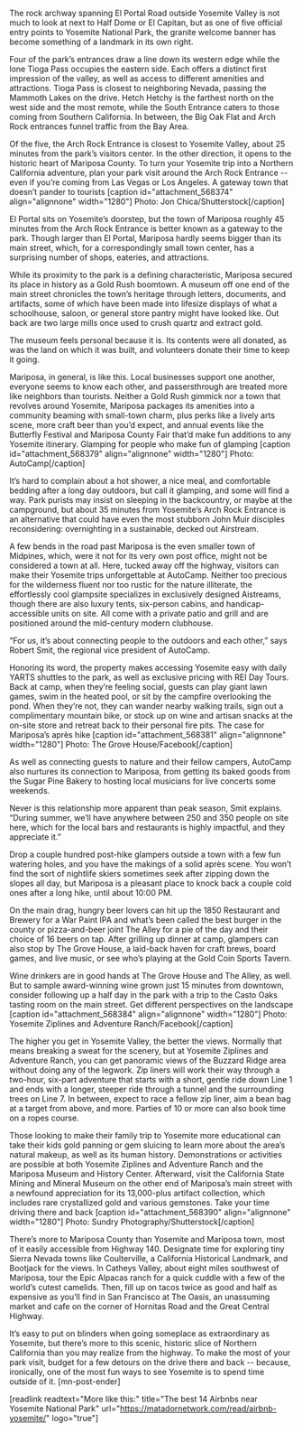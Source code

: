 The rock archway spanning El Portal Road outside Yosemite Valley is not much to look at next to Half Dome or El Capitan, but as one of five official entry points to Yosemite National Park, the granite welcome banner has become something of a landmark in its own right.

Four of the park’s entrances draw a line down its western edge while the lone Tioga Pass occupies the eastern side. Each offers a distinct first impression of the valley, as well as access to different amenities and attractions. Tioga Pass is closest to neighboring Nevada, passing the Mammoth Lakes on the drive. Hetch Hetchy is the farthest north on the west side and the most remote, while the South Entrance caters to those coming from Southern California. In between, the Big Oak Flat and Arch Rock entrances funnel traffic from the Bay Area.

Of the five, the Arch Rock Entrance is closest to Yosemite Valley, about 25 minutes from the park’s visitors center. In the other direction, it opens to the historic heart of Mariposa County. To turn your Yosemite trip into a Northern California adventure, plan your park visit around the Arch Rock Entrance -- even if you’re coming from Las Vegas or Los Angeles.
A gateway town that doesn’t pander to tourists
[caption id="attachment_568374" align="alignnone" width="1280"] Photo: Jon Chica/Shutterstock[/caption]

El Portal sits on Yosemite’s doorstep, but the town of Mariposa roughly 45 minutes from the Arch Rock Entrance is better known as a gateway to the park. Though larger than El Portal, Mariposa hardly seems bigger than its main street, which, for a correspondingly small town center, has a surprising number of shops, eateries, and attractions.

While its proximity to the park is a defining characteristic, Mariposa secured its place in history as a Gold Rush boomtown. A museum off one end of the main street chronicles the town’s heritage through letters, documents, and artifacts, some of which have been made into lifesize displays of what a schoolhouse, saloon, or general store pantry might have looked like. Out back are two large mills once used to crush quartz and extract gold.

The museum feels personal because it is. Its contents were all donated, as was the land on which it was built, and volunteers donate their time to keep it going.

Mariposa, in general, is like this. Local businesses support one another, everyone seems to know each other, and passersthrough are treated more like neighbors than tourists. Neither a Gold Rush gimmick nor a town that revolves around Yosemite, Mariposa packages its amenities into a community beaming with small-town charm, plus perks like a lively arts scene, more craft beer than you’d expect, and annual events like the Butterfly Festival and Mariposa County Fair that’d make fun additions to any Yosemite itinerary.
Glamping for people who make fun of glamping
[caption id="attachment_568379" align="alignnone" width="1280"] Photo: AutoCamp[/caption]

It’s hard to complain about a hot shower, a nice meal, and comfortable bedding after a long day outdoors, but call it glamping, and some will find a way. Park purists may insist on sleeping in the backcountry, or maybe at the campground, but about 35 minutes from Yosemite’s Arch Rock Entrance is an alternative that could have even the most stubborn John Muir disciples reconsidering: overnighting in a sustainable, decked out Airstream.

A few bends in the road past Mariposa is the even smaller town of Midpines, which, were it not for its very own post office, might not be considered a town at all. Here, tucked away off the highway, visitors can make their Yosemite trips unforgettable at AutoCamp. Neither too precious for the wilderness fluent nor too rustic for the nature illiterate, the effortlessly cool glampsite specializes in exclusively designed Aistreams, though there are also luxury tents, six-person cabins, and handicap-accessible units on site. All come with a private patio and grill and are positioned around the mid-century modern clubhouse.

“For us, it’s about connecting people to the outdoors and each other,” says Robert Smit, the regional vice president of AutoCamp.

Honoring its word, the property makes accessing Yosemite easy with daily YARTS shuttles to the park, as well as exclusive pricing with REI Day Tours. Back at camp, when they’re feeling social, guests can play giant lawn games, swim in the heated pool, or sit by the campfire overlooking the pond. When they’re not, they can wander nearby walking trails, sign out a complimentary mountain bike, or stock up on wine and artisan snacks at the on-site store and retreat back to their personal fire pits.
The case for Mariposa’s après hike
[caption id="attachment_568381" align="alignnone" width="1280"] Photo: The Grove House/Facebook[/caption]

As well as connecting guests to nature and their fellow campers, AutoCamp also nurtures its connection to Mariposa, from getting its baked goods from the Sugar Pine Bakery to hosting local musicians for live concerts some weekends.

Never is this relationship more apparent than peak season, Smit explains. “During summer, we’ll have anywhere between 250 and 350 people on site here, which for the local bars and restaurants is highly impactful, and they appreciate it.”

Drop a couple hundred post-hike glampers outside a town with a few fun watering holes, and you have the makings of a solid après scene. You won’t find the sort of nightlife skiers sometimes seek after zipping down the slopes all day, but Mariposa is a pleasant place to knock back a couple cold ones after a long hike, until about 10:00 PM.

On the main drag, hungry beer lovers can hit up the 1850 Restaurant and Brewery for a War Paint IPA and what’s been called the best burger in the county or pizza-and-beer joint The Alley for a pie of the day and their choice of 16 beers on tap. After grilling up dinner at camp, glampers can also stop by The Grove House, a laid-back haven for craft brews, board games, and live music, or see who’s playing at the Gold Coin Sports Tavern.

Wine drinkers are in good hands at The Grove House and The Alley, as well. But to sample award-winning wine grown just 15 minutes from downtown, consider following up a half day in the park with a trip to the Casto Oaks tasting room on the main street.
Get different perspectives on the landscape
[caption id="attachment_568384" align="alignnone" width="1280"] Photo: Yosemite Ziplines and Adventure Ranch/Facebook[/caption]

The higher you get in Yosemite Valley, the better the views. Normally that means breaking a sweat for the scenery, but at Yosemite Ziplines and Adventure Ranch, you can get panoramic views of the Buzzard Ridge area without doing any of the legwork. Zip liners will work their way through a two-hour, six-part adventure that starts with a short, gentle ride down Line 1 and ends with a longer, steeper ride through a tunnel and the surrounding trees on Line 7. In between, expect to race a fellow zip liner, aim a bean bag at a target from above, and more. Parties of 10 or more can also book time on a ropes course.

Those looking to make their family trip to Yosemite more educational can take their kids gold panning or gem sluicing to learn more about the area’s natural makeup, as well as its human history. Demonstrations or activities are possible at both Yosemite Ziplines and Adventure Ranch and the Mariposa Museum and History Center. Afterward, visit the California State Mining and Mineral Museum on the other end of Mariposa’s main street with a newfound appreciation for its 13,000-plus artifact collection, which includes rare crystallized gold and various gemstones.
Take your time driving there and back
[caption id="attachment_568390" align="alignnone" width="1280"] Photo: Sundry Photography/Shutterstock[/caption]

There’s more to Mariposa County than Yosemite and Mariposa town, most of it easily accessible from Highway 140. Designate time for exploring tiny Sierra Nevada towns like Coulterville, a California Historical Landmark, and Bootjack for the views. In Catheys Valley, about eight miles southwest of Mariposa, tour the Epic Alpacas ranch for a quick cuddle with a few of the world’s cutest camelids. Then, fill up on tacos twice as good and half as expensive as you’ll find in San Francisco at The Oasis, an unassuming market and cafe on the corner of Hornitas Road and the Great Central Highway.

It’s easy to put on blinders when going someplace as extraordinary as Yosemite, but there’s more to this scenic, historic slice of Northern California than you may realize from the highway. To make the most of your park visit, budget for a few detours on the drive there and back -- because, ironically, one of the most fun ways to see Yosemite is to spend time outside of it. [mn-post-ender]

[readlink readtext="More like this:" title="The best 14 Airbnbs near Yosemite National Park" url="https://matadornetwork.com/read/airbnb-yosemite/" logo="true"]